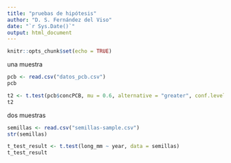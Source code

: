 ```yaml
---
title: "pruebas de hipótesis"
author: "D. S. Fernández del Viso"
date: "`r Sys.Date()`"
output: html_document
---
```


```r
knitr::opts_chunk$set(echo = TRUE)
```

una muestra

```r
pcb <- read.csv("datos_pcb.csv")
pcb
```

```r
t2 <- t.test(pcb$concPCB, mu = 0.6, alternative = "greater", conf.level = 0.95)
t2
```

dos muestras

```r
semillas <- read.csv("semillas-sample.csv")
str(semillas)
```

```r
t_test_result <- t.test(long_mm ~ year, data = semillas)
t_test_result
```

